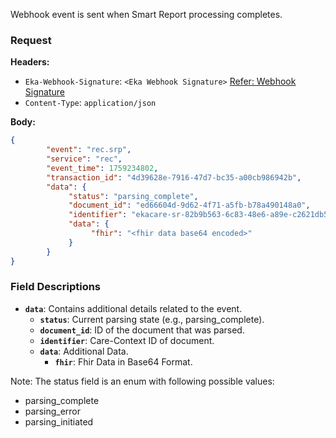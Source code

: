 Webhook event is sent when Smart Report processing completes.
### Request
**Headers:**

- `Eka-Webhook-Signature`: `<Eka Webhook Signature>`  [Refer: Webhook Signature](/api-reference/connect/webhooks/webhook-signature)
- `Content-Type`: `application/json`

**Body:**

```json
{
        "event": "rec.srp",
        "service": "rec",
        "event_time": 1759234802,
        "transaction_id": "4d39628e-7916-47d7-bc35-a00cb986942b",
        "data": {
             "status": "parsing_complete",
             "document_id": "ed66604d-9d62-4f71-a5fb-b78a490148a0",
             "identifier": "ekacare-sr-82b9b563-6c83-48e6-a89e-c2621db5599a",
             "data": {
                  "fhir": "<fhir data base64 encoded>"
             }
        }
}
```
### Field Descriptions

- **`data`**: Contains additional details related to the event.
    - **`status`**: Current parsing state (e.g., parsing_complete).
    - **`document_id`**: ID of the document that was parsed.
    - **`identifier`**: Care-Context ID of document.
    - **`data`**: Additional Data.
        - **`fhir`**: Fhir Data in Base64 Format.

Note: The status field is an enum with following possible values:
 - parsing_complete
 - parsing_error
 - parsing_initiated